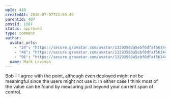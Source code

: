 ```yaml
---
wpId: 410
createdAt: 2010-07-07T22:55:49
parentId: 407
postId: 1007
status: approved
type: comment
author:
  avatar_urls:
    - "24": "https://secure.gravatar.com/avatar/13293563a5ebf0dfaf56344996d77811?s=24&d=mm&r=g"
    - "48": "https://secure.gravatar.com/avatar/13293563a5ebf0dfaf56344996d77811?s=48&d=mm&r=g"
    - "96": "https://secure.gravatar.com/avatar/13293563a5ebf0dfaf56344996d77811?s=96&d=mm&r=g"
  name: Mark Levison
---
```


Bob – I agree with the point, although even deployed might not be meaningful since the users might not use it. In either case I think most of the value can be found by measuring just beyond your current span of control.